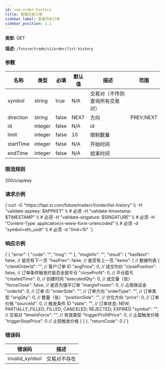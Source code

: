 ```yaml
---
id: see-order-history
title: 查看历史订单
sidebar_label: 查看历史订单
sidebar_position: 1.1
---
```



**类型:** GET

**描述:** `/future/trade/v1/order/list-history`

### 参数

| 名称 | 类型 | 必填 | 默认值 | 描述 | 范围 |
| --- | --- | --- | --- | --- | --- |
| symbol | string | true | N/A | 交易对（不传则查询所有交易对） |  |
| direction | string | false | NEXT | 方向 | PREV;NEXT |
| id | integer | false | N/A | id |  |
| limit | integer | false | 10 | 限制数量 |  |
| startTime | integer | false | N/A | 开始时间 |  |
| endTime | integer | false | N/A | 结束时间 |  |

### 限流规则

200/s/apikey

### 请求示例

<CodeBlock language="bash" title="Request">
{`curl -G "https://fapi.xt.com/future/trade/v1/order/list-history" \\
  -H "validate-appkey: $APPKEY" \\  # 必须
  -H "validate-timestamp: $TIMESTAMP" \\  # 必须
  -H "validate-singature: $SINGATURE" \\  # 必须
  -H "Content-Type: application/x-www-form-urlencoded" \\  # 必须
  -d "symbol=eth_usdt" \\  # 必须
  -d "limit=10"
`}
</CodeBlock>

### 响应示例

<CodeBlock language="json" title="Response">
  {`{
  "error": {
    "code": "",
    "msg": ""
  },
  "msgInfo": "",
  "result": {
    "hasNext": false,   // 是否有下一页
    "hasPrev": false,   // 是否有上一页
    "items": [          // 数据列表
      {
        "clientOrderId": "",       // 客户订单 ID
        "avgPrice": 0,             // 成交均价
        "closePosition": false,    // 订单条件触发时是否全部平仓
        "closeProfit": 0,          // 平仓盈亏
        "createdTime": 0,          // 创建时间
        "executedQty": 0,          // 成交量（张）
        "forceClose": false,       // 是否为强平订单
        "marginFrozen": 0,         // 占用保证金
        "orderId": 0,              // 订单 ID
        "orderSide": "",           // 订单方向
        "orderType": "",           // 订单类型
        "origQty": 0,              // 数量（张）
        "positionSide": "",        // 仓位方向
        "price": 0,                // 订单价格
        "sourceId": 0,             // 触发条件 ID
        "state": "",               // 订单状态: NEW; PARTIALLY_FILLED; FILLED; CANCELED; REJECTED; EXPIRED
        "symbol": "",              // 交易对
        "timeInForce": "",         // 有效类型
        "triggerProfitPrice": 0,   // 止盈触发价格
        "triggerStopPrice": 0      // 止损触发价格
      }
    ]
  },
  "returnCode": 0
}`}
</CodeBlock>


### 错误码

| 错误码 | 描述 |
| --- | --- |
| invalid_symbol | 交易对不存在 